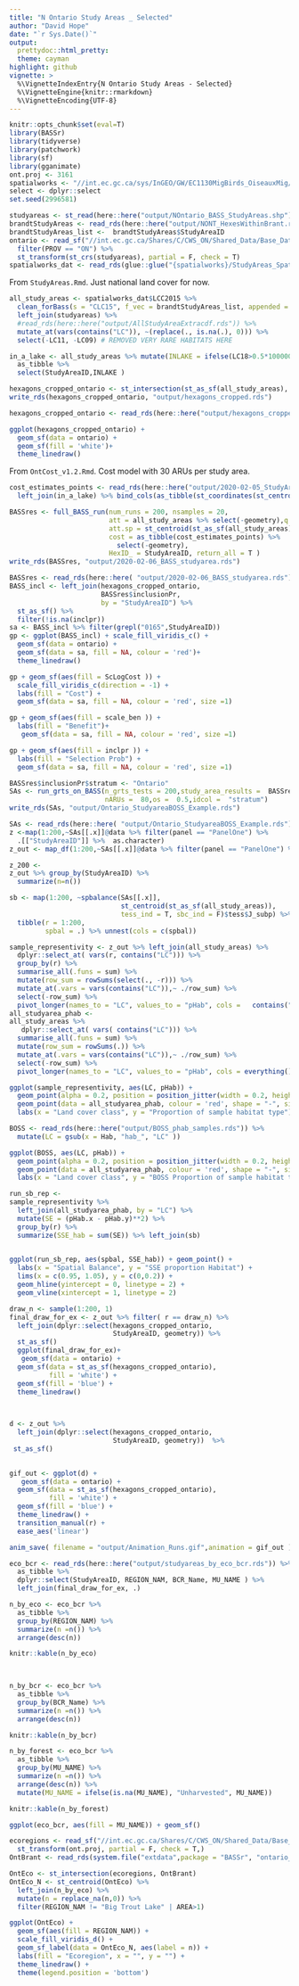 ```yaml
---
title: "N Ontario Study Areas _ Selected"
author: "David Hope"
date: "`r Sys.Date()`"
output:
  prettydoc::html_pretty:
  theme: cayman
highlight: github
vignette: >
  %\VignetteIndexEntry{N Ontario Study Areas - Selected}
  %\VignetteEngine{knitr::rmarkdown}
  %\VignetteEncoding{UTF-8}
---
```


```r
knitr::opts_chunk$set(eval=T)
library(BASSr)
library(tidyverse)
library(patchwork)
library(sf)
library(gganimate)
ont.proj <- 3161
spatialworks <- "//int.ec.gc.ca/sys/InGEO/GW/EC1130MigBirds_OiseauxMig/ON_CWS/THEMES/BorealApproach/SPATIAL/BaldwinHexLandCov/Data/ExportedDataTables"
select <- dplyr::select
set.seed(2996581)

studyareas <- st_read(here::here("output/NOntario_BASS_StudyAreas.shp")) %>% rename(StudyAreaID = StdyAID )
brandtStudyAreas <- read_rds(here::here("output/NONT_HexesWithinBrant.rds"))
brandtStudyAreas_list <-  brandtStudyAreas$StudyAreaID
ontario <- read_sf("//int.ec.gc.ca/Shares/C/CWS_ON/Shared_Data/Base_Data/Boundaries/Canada/canada.shp") %>%
  filter(PROV == "ON") %>%
  st_transform(st_crs(studyareas), partial = F, check = T)
spatialworks_dat <- read_rds(glue::glue("{spatialworks}/StudyAreas_Spatialworks_w_cost.rds"))
```


From `StudyAreas.Rmd`. Just national land cover for now.
```r
all_study_areas <- spatialworks_dat$LCC2015 %>% 
  clean_forBass(s = "CLC15", f_vec = brandtStudyAreas_list, appended = "", id_col = StudyAreaID) %>% 
  left_join(studyareas) %>% 
  #read_rds(here::here("output/AllStudyAreaExtracdf.rds")) %>% 
  mutate_at(vars(contains("LC")), ~(replace(., is.na(.), 0))) %>% 
  select(-LC11, -LC09) # REMOVED VERY RARE HABITATS HERE

in_a_lake <- all_study_areas %>% mutate(INLAKE = ifelse(LC18>0.5*100000, T, F)) %>% 
  as_tibble %>% 
  select(StudyAreaID,INLAKE )

```

```r
hexagons_cropped_ontario <- st_intersection(st_as_sf(all_study_areas), ontario)
write_rds(hexagons_cropped_ontario, "output/hexagons_cropped.rds")

```


```r
hexagons_cropped_ontario <- read_rds(here::here("output/hexagons_cropped.rds"))

ggplot(hexagons_cropped_ontario) +
  geom_sf(data = ontario) +
  geom_sf(fill = 'white')+
  theme_linedraw()
```



From `OntCost_v1.2.Rmd`. Cost model with 30 ARUs per study area.
```r


cost_estimates_points <- read_rds(here::here("output/2020-02-05_StudyAreaCost.rds"))$StudyArea_CostModel %>% 
  left_join(in_a_lake) %>% bind_cols(as_tibble(st_coordinates(st_centroid(.))))
```





```r
BASSres <- full_BASS_run(num_runs = 200, nsamples = 20, 
                         att = all_study_areas %>% select(-geometry),q = T,
                         att.sp = st_centroid(st_as_sf(all_study_areas)), 
                         cost = as_tibble(cost_estimates_points) %>% 
                           select(-geometry), 
                         HexID_ = StudyAreaID, return_all = T )
write_rds(BASSres, "output/2020-02-06_BASS_studyarea.rds")
```

```r
BASSres <- read_rds(here::here( "output/2020-02-06_BASS_studyarea.rds"))
BASS_incl <- left_join(hexagons_cropped_ontario,
                       BASSres$inclusionPr, 
                       by = "StudyAreaID") %>% 
  st_as_sf() %>% 
  filter(!is.na(inclpr))
sa <- BASS_incl %>% filter(grepl("0165",StudyAreaID))
gp <- ggplot(BASS_incl) + scale_fill_viridis_c() + 
  geom_sf(data = ontario) +
  geom_sf(data = sa, fill = NA, colour = 'red')+
  theme_linedraw()

gp + geom_sf(aes(fill = ScLogCost )) +
  scale_fill_viridis_c(direction = -1) + 
  labs(fill = "Cost") +
  geom_sf(data = sa, fill = NA, colour = 'red', size =1)

```

```r
gp + geom_sf(aes(fill = scale_ben )) +
  labs(fill = "Benefit")+
   geom_sf(data = sa, fill = NA, colour = 'red', size =1)

```


```r
gp + geom_sf(aes(fill = inclpr )) +
  labs(fill = "Selection Prob") +
  geom_sf(data = sa, fill = NA, colour = 'red', size =1)

```



```r
BASSres$inclusionPr$stratum <- "Ontario"
SAs <- run_grts_on_BASS(n_grts_tests = 200,study_area_results =  BASSres,
                        nARUs =  80,os =  0.5,idcol =  "stratum")
write_rds(SAs, "output/Ontario_StudyareaBOSS_Example.rds")
```


```r
SAs <- read_rds(here::here( "output/Ontario_StudyareaBOSS_Example.rds"))
z <-map(1:200,~SAs[[.x]]@data %>% filter(panel == "PanelOne") %>% 
  .[["StudyAreaID"]] %>%  as.character)
z_out <- map_df(1:200,~SAs[[.x]]@data %>% filter(panel == "PanelOne") %>% mutate(r = .x) )

z_200 <- 
z_out %>% group_by(StudyAreaID) %>% 
  summarize(n=n())

sb <- map(1:200, ~spbalance(SAs[[.x]], 
                            st_centroid(st_as_sf(all_study_areas)), 
                            tess_ind = T, sbc_ind = F)$tess$J_subp) %>% 
  tibble(r = 1:200, 
         spbal = .) %>% unnest(cols = c(spbal))
```

```r
sample_representivity <- z_out %>% left_join(all_study_areas) %>%
  dplyr::select_at( vars(r, contains("LC"))) %>% 
  group_by(r) %>% 
  summarise_all(.funs = sum) %>% 
  mutate(row_sum = rowSums(select(., -r))) %>% 
  mutate_at(.vars = vars(contains("LC")),~ ./row_sum) %>% 
  select(-row_sum) %>% 
  pivot_longer(names_to = "LC", values_to = "pHab", cols =   contains("LC"))
all_studyarea_phab <- 
all_study_areas %>% 
   dplyr::select_at( vars( contains("LC"))) %>% 
  summarise_all(.funs = sum) %>% 
  mutate(row_sum = rowSums(.)) %>% 
  mutate_at(.vars = vars(contains("LC")),~ ./row_sum) %>% 
  select(-row_sum) %>% 
  pivot_longer(names_to = "LC", values_to = "pHab", cols = everything())

ggplot(sample_representivity, aes(LC, pHab)) + 
  geom_point(alpha = 0.2, position = position_jitter(width = 0.2, height = 0)) +
  geom_point(data = all_studyarea_phab, colour = 'red', shape = "-", size = 10) +
  labs(x = "Land cover class", y = "Proportion of sample habitat type")


```


```r

BOSS <- read_rds(here::here("output/BOSS_phab_samples.rds")) %>% 
  mutate(LC = gsub(x = Hab, "hab_", "LC" ))

ggplot(BOSS, aes(LC, pHab)) + 
  geom_point(alpha = 0.2, position = position_jitter(width = 0.2, height = 0)) +
  geom_point(data = all_studyarea_phab, colour = 'red', shape = "-", size = 10) +
  labs(x = "Land cover class", y = "BOSS Proportion of sample habitat type")


```




```r
run_sb_rep <- 
sample_representivity %>% 
  left_join(all_studyarea_phab, by = "LC") %>% 
  mutate(SE = (pHab.x - pHab.y)**2) %>% 
  group_by(r) %>% 
  summarize(SSE_hab = sum(SE)) %>% left_join(sb)
 

ggplot(run_sb_rep, aes(spbal, SSE_hab)) + geom_point() +
  labs(x = "Spatial Balance", y = "SSE proportion Habitat") + 
  lims(x = c(0.95, 1.05), y = c(0,0.2)) + 
  geom_hline(yintercept = 0, linetype = 2) +
  geom_vline(xintercept = 1, linetype = 2)

```




```r
draw_n <- sample(1:200, 1) 
final_draw_for_ex <- z_out %>% filter( r == draw_n) %>% 
  left_join(dplyr::select(hexagons_cropped_ontario,
                          StudyAreaID, geometry)) %>% 
  st_as_sf() 
  ggplot(final_draw_for_ex)+
   geom_sf(data = ontario) +
  geom_sf(data = st_as_sf(hexagons_cropped_ontario),
          fill = 'white') +
  geom_sf(fill = 'blue') +
  theme_linedraw()

  
```


```r
d <- z_out %>% 
  left_join(dplyr::select(hexagons_cropped_ontario,
                          StudyAreaID, geometry))  %>% 
 st_as_sf()
 

gif_out <- ggplot(d) +
   geom_sf(data = ontario) +
  geom_sf(data = st_as_sf(hexagons_cropped_ontario),
          fill = 'white') +
  geom_sf(fill = 'blue') +
  theme_linedraw() +
  transition_manual(r) +
  ease_aes('linear')

anim_save( filename = "output/Animation_Runs.gif",animation = gif_out )

```




```r
eco_bcr <- read_rds(here::here("output/studyareas_by_eco_bcr.rds")) %>% 
  as_tibble %>% 
  dplyr::select(StudyAreaID, REGION_NAM, BCR_Name, MU_NAME ) %>% 
  left_join(final_draw_for_ex, .)

n_by_eco <- eco_bcr %>% 
  as_tibble %>% 
  group_by(REGION_NAM) %>% 
  summarize(n =n()) %>% 
  arrange(desc(n))

knitr::kable(n_by_eco)

  


```

```r


n_by_bcr <- eco_bcr %>% 
  as_tibble %>% 
  group_by(BCR_Name) %>% 
  summarize(n =n()) %>% 
  arrange(desc(n))

knitr::kable(n_by_bcr)

```


```r

n_by_forest <- eco_bcr %>% 
  as_tibble %>% 
  group_by(MU_NAME) %>% 
  summarize(n =n()) %>% 
  arrange(desc(n)) %>% 
  mutate(MU_NAME = ifelse(is.na(MU_NAME), "Unharvested", MU_NAME))

knitr::kable(n_by_forest)


```




```r
ggplot(eco_bcr, aes(fill = MU_NAME)) + geom_sf()
```


```r

ecoregions <- read_sf("//int.ec.gc.ca/Shares/C/CWS_ON/Shared_Data/Base_Data/Natural_Frameworks/NationalEcolFramework/eco_reg_join.shp") %>%
  st_transform(ont.proj, partial = F, check = T,)
OntBrant <- read_rds(system.file("extdata",package = "BASSr", "ontario_brandt.rds")) # From the BMS Ontario scripts

OntEco <- st_intersection(ecoregions, OntBrant)
OntEco_N <- st_centroid(OntEco) %>% 
  left_join(n_by_eco) %>% 
  mutate(n = replace_na(n,0)) %>% 
  filter(REGION_NAM != "Big Trout Lake" | AREA>1)

ggplot(OntEco) + 
  geom_sf(aes(fill = REGION_NAM)) +
  scale_fill_viridis_d() + 
  geom_sf_label(data = OntEco_N, aes(label = n)) +
  labs(fill = "Ecoregion", x = "", y = "") +
  theme_linedraw() +
  theme(legend.position = 'bottom')


```


